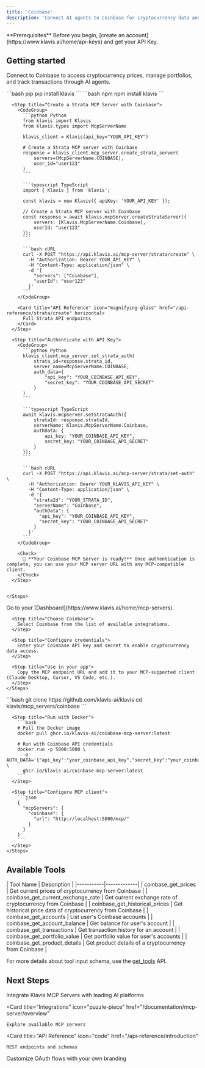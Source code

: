 ```yaml
---
title: 'Coinbase'
description: 'Connect AI agents to Coinbase for cryptocurrency data and portfolio management'
---
```


<Info>
  **Prerequisites**
  Before you begin, [create an account](https://www.klavis.ai/home/api-keys) and get your API Key.
</Info>

## Getting started

Connect to Coinbase to access cryptocurrency prices, manage portfolios, and track transactions through AI agents.

<Tabs>
  <Tab title="API">
    <Steps>
      <Step title="Install the SDKs (optional)">
        <CodeGroup>
          ```bash pip
          pip install klavis
          ```
          ```bash npm
          npm install klavis
          ```
        </CodeGroup>
      </Step>
      
      <Step title="Create a Strata MCP Server with Coinbase">
        <CodeGroup>
          ```python Python
          from klavis import Klavis
          from klavis.types import McpServerName
          
          klavis_client = Klavis(api_key="YOUR_API_KEY")
          
          # Create a Strata MCP server with Coinbase
          response = klavis_client.mcp_server.create_strata_server(
              servers=[McpServerName.COINBASE],
              user_id="user123"
          )
          ```
          
          ```typescript TypeScript
          import { Klavis } from 'klavis';
          
          const klavis = new Klavis({ apiKey: 'YOUR_API_KEY' });
          
          // Create a Strata MCP server with Coinbase
          const response = await klavis.mcpServer.createStrataServer({
              servers: [Klavis.McpServerName.Coinbase],
              userId: "user123"
          });
          ```
          
          ```bash cURL
          curl -X POST "https://api.klavis.ai/mcp-server/strata/create" \
            -H "Authorization: Bearer YOUR_API_KEY" \
            -H "Content-Type: application/json" \
            -d '{
              "servers": ["Coinbase"],
              "userId": "user123"
            }'
          ```
        </CodeGroup>

        <Card title="API Reference" icon="magnifying-glass" href="/api-reference/strata/create" horizontal>
          Full Strata API endpoints
        </Card>
      </Step>
      
      <Step title="Authenticate with API Key">
        <CodeGroup>
          ```python Python
          klavis_client.mcp_server.set_strata_auth(
              strata_id=response.strata_id,
              server_name=McpServerName.COINBASE,
              auth_data={
                  "api_key": "YOUR_COINBASE_API_KEY",
                  "secret_key": "YOUR_COINBASE_API_SECRET"
              }
          )
          ```
          
          ```typescript TypeScript
          await klavis.mcpServer.setStrataAuth({
              strataId: response.strataId,
              serverName: Klavis.McpServerName.Coinbase,
              authData: {
                  api_key: "YOUR_COINBASE_API_KEY",
                  secret_key: "YOUR_COINBASE_API_SECRET"
              }
          });
          ```
          
          ```bash cURL
          curl -X POST "https://api.klavis.ai/mcp-server/strata/set-auth" \
            -H "Authorization: Bearer YOUR_KLAVIS_API_KEY" \
            -H "Content-Type: application/json" \
            -d '{
              "strataId": "YOUR_STRATA_ID",
              "serverName": "Coinbase",
              "authData": {
                "api_key": "YOUR_COINBASE_API_KEY",
                "secret_key": "YOUR_COINBASE_API_SECRET"
              }
            }'
          ```
        </CodeGroup>
        
        <Check>
          🎉 **Your Coinbase MCP Server is ready!** Once authentication is complete, you can use your MCP server URL with any MCP-compatible client.
        </Check>
      </Step>
      

    </Steps>
  </Tab>
  
  <Tab title="UI">
    <Steps>
      <Step title="Open Dashboard">
        Go to your [Dashboard](https://www.klavis.ai/home/mcp-servers).
      </Step>
      
      <Step title="Choose Coinbase">
        Select Coinbase from the list of available integrations.
      </Step>
      
      <Step title="Configure credentials">
        Enter your Coinbase API key and secret to enable cryptocurrency data access.
      </Step>
      
      <Step title="Use in your app">
        Copy the MCP endpoint URL and add it to your MCP-supported client (Claude Desktop, Cursor, VS Code, etc.).
      </Step>
    </Steps>
  </Tab>
  
  <Tab title="Open Source">
    <Steps>
      <Step title="Clone repository (for developers to build from source)">
        ```bash
        git clone https://github.com/klavis-ai/klavis
        cd klavis/mcp_servers/coinbase
        ```
      </Step>
      
      <Step title="Run with Docker">
        ```bash
        # Pull the Docker image
        docker pull ghcr.io/klavis-ai/coinbase-mcp-server:latest
        
        # Run with Coinbase API credentials
        docker run -p 5000:5000 \
          -e AUTH_DATA='{"api_key":"your_coinbase_api_key","secret_key":"your_coinbase_secret"}' \
          ghcr.io/klavis-ai/coinbase-mcp-server:latest
        ```
      </Step>
      
      <Step title="Configure MCP client">
        ```json
        {
          "mcpServers": {
            "coinbase": {
              "url": "http://localhost:5000/mcp/"
            }
          }
        }
        ```
      </Step>
    </Steps>
  </Tab>
</Tabs>

## Available Tools

<Accordion title="Tools Information">
| Tool Name | Description |
|-----------|-------------|
| coinbase_get_prices | Get current prices of cryptocurrency from Coinbase |
| coinbase_get_current_exchange_rate | Get current exchange rate of cryptocurrency from Coinbase |
| coinbase_get_historical_prices | Get historical price data of cryptocurrency from Coinbase |
| coinbase_get_accounts | List user's Coinbase accounts |
| coinbase_get_account_balance | Get balance for user's account |
| coinbase_get_transactions | Get transaction history for an account |
| coinbase_get_portfolio_value | Get portfolio value for user's accounts |
| coinbase_get_product_details | Get product details of a cryptocurrency from Coinbase |
</Accordion>

<Note>For more details about tool input schema, use the [get_tools](https://docs.klavis.ai/api-reference/mcp-server/get-tools) API.</Note>

## Next Steps

<CardGroup>
  <Card
    title="AI Platform Integrations"
    icon="robot"
    href="/documentation/ai-platform-integration/overview"
  >
    Integrate Klavis MCP Servers with leading AI platforms
  </Card>
  
  <Card
    title="Integrations"
    icon="puzzle-piece"
    href="/documentation/mcp-server/overview"
  >
    Explore available MCP servers
  </Card>
  
  <Card
    title="API Reference"
    icon="code"
    href="/api-reference/introduction"
  >
    REST endpoints and schemas
  </Card>
    <Card
    title="White-label Authentication"
    icon="palette"
    href="/documentation/auth/white-label"
  >
    Customize OAuth flows with your own branding
  </Card>
</CardGroup>

